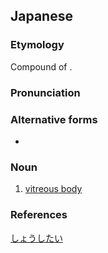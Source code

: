 ==Japanese==
{{wikipedia|lang=ja}}
{{ja-kanjitab|しょう|し|たい|yomi=o}}

===Etymology===
Compound of {{compound|硝子|tr1=shōshi|t1=glass|体|tr2=tai|t2=body|lang=ja|sort=しょうしたい}}.

===Pronunciation===
{{ja-pron|yomi=o|しょうしたい|acc=0|acc_ref=DJR}}

===Alternative forms===
* {{ja-r|ガラス体|ガラスたい}}

===Noun===
{{ja-noun|しょうしたい|hhira=せうしたい}}

# {{lb|ja|ophthalmology|sort=しょうしたい}} [[vitreous body]]

===References===
<references/>

[[Category:ja:Bodily fluids|しょうしたい]]
